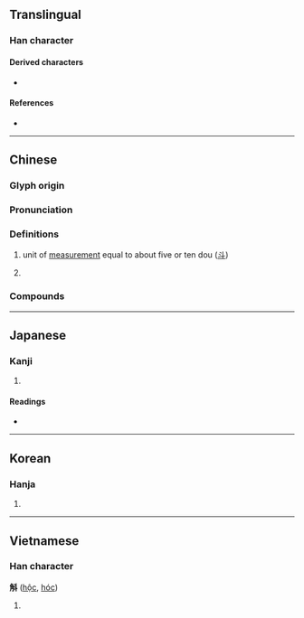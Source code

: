 {{character info/new}}
{{also|㪶|𧤰}}
==Translingual==

===Han character===
{{Han char|rn=68|rad=斗|as=07|sn=11|four=24200|canj=NBYJ|ids=⿰角斗}}

====Derived characters====
* {{l|mul|[[嘝]], [[槲]], [[蔛]], [[䈸]], [[㩂]], [[𡐗]], [[𣘳]], [[𥡿]], [[𫁚]]}}

====References====
* {{Han ref|kx=0478.140|dkj=13508|dj=0836.170|hdz=32254.020|uh=659B|ud=26011|bh=B1D8|bd=45528}}

----

==Chinese==
{{zh-forms|alt=㪶:unit of measurement,𭽎:unit of measurement,𮗤:unit of measurement,𧤰:historical variant in [[字彙]],𫯂:ancient form (Bronze inscription)}}
{{zh-wp|zh:斛|zh:石斛蘭}}

===Glyph origin===
{{Han etym}}

===Pronunciation===
{{zh-pron
|m=hú
|c=huk6,fuk6
|h=pfs=
|md=
|mn=ml:ho̍k/qz,xm,zz:ha̍k
|mn_note=ho̍k - literary, ha̍k - colloquial
|w=
|mc=y
|oc=y
|cat=
}}

===Definitions===
{{zh-hanzi}}

# unit of [[dry measure|measurement]] equal to about five or ten dou ([[斗]]) <!-- [1]《說文》斛：十斗也。从斗角聲。[2]《莊子·胠篋》：為之斗斛以量之，則並與斗斛而竊之。[3] 《儀禮》: 十鬥曰斛。 -->
# {{zh-only used in|石斛}} ''{{gloss|[[dendrobium]]}}''

===Compounds===
{{zh-der|石斛蘭屬|石斛}}

----

==Japanese==

===Kanji===
{{ja-kanji|grade=|rs=斗07}}

# {{defn|lang=ja|sort=斗07}}

====Readings====
* {{ja-readings|on=[[こく]] (koku)|kun=[[ます]] (masu), [[ますめ]] (masume)}}

----

==Korean==

===Hanja===
{{ko-hanja|hangeul=곡|eumhun=|rv=gok|mr=kok|y=kok}}

# {{defn|lang=ko|sort=斗07}}

----

==Vietnamese==

===Han character===
'''斛''' ([[hộc]], [[hóc]])

# {{defn|lang=vi}}

{{cln|vi|Han tu}}